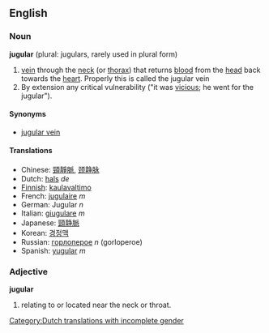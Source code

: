 ==English==
===Noun===
'''jugular''' (plural: jugulars, rarely used in plural form)

# [[vein]] through the [[neck]] (or [[thorax]]) that returns [[blood]] from the [[head]] back towards the [[heart]].  Properly this is called the jugular vein
# By extension any critical vulnerability ("it was [[vicious]]; he went for the jugular").

====Synonyms====
*[[jugular vein]]

====Translations====
*Chinese: [[頸靜脈]], [[颈静脉]]
*Dutch: [[hals]] ''de'' [[Category:Dutch translations with incomplete gender]]
*[[Finnish]]: [[kaulavaltimo]]
*French: [[jugulaire]] ''m''
*German: Jugular ''n''
*Italian: [[giugulare]] ''m''
*Japanese: [[頸静脈]]
*Korean: [[경정맥]]
*Russian: [[горлоперое]] ''n'' (gorloperoe)
*Spanish: [[yugular]] ''m''

===Adjective===
'''jugular'''

# relating to or located near the neck or throat.